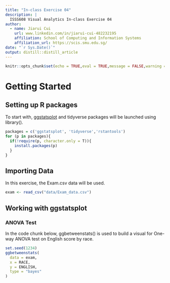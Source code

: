 ```yaml
---
title: "In-class Exercise 04"
description: |
  ISSS608 Visual Analytics In-class Exercise 04
author:
  - name: Jiarui Cui
    url: www.linkedin.com/in/jiarui-cui-482232195
    affiliation: School of Computing and Information Systems
    affiliation_url: https://scis.smu.edu.sg/
date: "`r Sys.Date()`"
output: distill::distill_article
---
```


```r
knitr::opts_chunk$set(echo = TRUE,eval = TRUE,message = FALSE,warning = FALSE)
```

# Getting Started

## Setting up R packages

To start with, [ggstatsplot](https://indrajeetpatil.github.io/ggstatsplot/index.html) and tidyverse packages will be launched using library().

```r
packages = c('ggstatsplot', 'tidyverse','rstantools')
for (p in packages){
  if(!require(p, character.only = T)){
    install.packages(p)
  }
}
```

## Importing Data

In this exercise, the Exam.csv data will be used.

```r
exam <- read_csv("data/Exam_data.csv")
```

## Working with ggstatsplot

### ANOVA Test


In the code chunk below, ggbetweenstats() is used to build a visual for One-way ANOVA test on English score by race.

```r
set.seed(1234)
ggbetweenstats(
  data = exam,
  x = RACE, 
  y = ENGLISH,
  type = "bayes"
)
```

